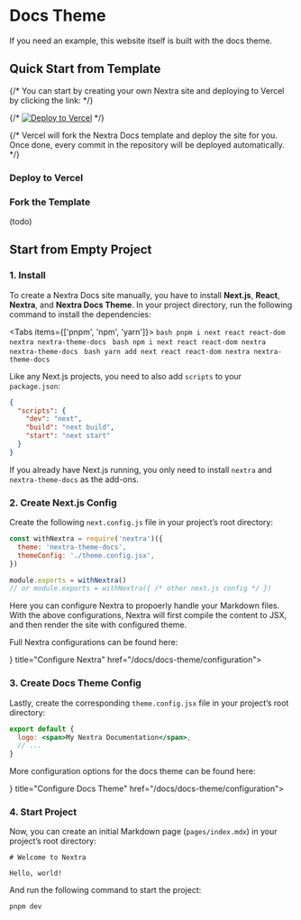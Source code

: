# Docs Theme


<Callout type="info">
  If you need an example, this website itself is built with the docs theme.
</Callout>

## Quick Start from Template

{/* You can start by creating your own Nextra site and deploying to Vercel by clicking the link: */}

{/* [![Deploy to Vercel](https://vercel.com/button)](https://vercel.com/new/clone?demo-description=Markdown%20powered%20docs%20site.%20Built%20with%20Next.js.&demo-image=https%3A%2F%2Fnextra.vercel.app%2Fdemo.png&demo-title=Documentation%20Starter%20Kit&demo-url=https%3A%2F%2Fnextra.vercel.app%2F&project-name=nextjs-docs&repository-name=nextjs-docs&s=https%3A%2F%2Fgithub.com%2Fshuding%2Fnextra&from=templates) */}

{/* Vercel will fork the Nextra Docs template and deploy the site for you. Once done, every commit in the repository will be deployed automatically. */}

### Deploy to Vercel

### Fork the Template

(todo)

## Start from Empty Project

### 1. Install

To create a Nextra Docs site manually, you have to install **Next.js**, **React**, **Nextra**, and **Nextra Docs Theme**. In your project directory, run the following command to install the dependencies:

<Tabs items={['pnpm', 'npm', 'yarn']}>
  <Tab>
    ```bash
    pnpm i next react react-dom nextra nextra-theme-docs
    ```
  </Tab>
  <Tab>
    ```bash
    npm i next react react-dom nextra nextra-theme-docs
    ```
  </Tab>
  <Tab>
    ```bash
    yarn add next react react-dom nextra nextra-theme-docs
    ```
  </Tab>
</Tabs>

Like any Next.js projects, you need to also add `scripts` to your `package.json`:

```json filename="package.json"
{
  "scripts": {
    "dev": "next",
    "build": "next build",
    "start": "next start"
  }
}
```

If you already have Next.js running, you only need to install `nextra` and `nextra-theme-docs` as the add-ons.

### 2. Create Next.js Config

Create the following `next.config.js` file in your project’s root directory:

```js filename="next.config.js"
const withNextra = require('nextra')({
  theme: 'nextra-theme-docs',
  themeConfig: './theme.config.jsx',
})

module.exports = withNextra()
// or module.exports = withNextra({ /* other next.js config */ })
```

Here you can configure Nextra to propoerly handle your Markdown files. With the above configurations, Nextra will first compile the content to JSX, and then render the site with configured theme.


Full Nextra configurations can be found here:

<Cards>
  <Card icon={
   <svg viewBox="0 0 24 24"><path fill="currentColor" d="M7 18q-2.5 0-4.25-1.75T1 12q0-2.5 1.75-4.25T7 6h10q2.5 0 4.25 1.75T23 12q0 2.5-1.75 4.25T17 18Zm0-2h10q1.65 0 2.825-1.175Q21 13.65 21 12q0-1.65-1.175-2.825Q18.65 8 17 8H7Q5.35 8 4.175 9.175Q3 10.35 3 12q0 1.65 1.175 2.825Q5.35 16 7 16Zm0-1q1.25 0 2.125-.875T10 12q0-1.25-.875-2.125T7 9q-1.25 0-2.125.875T4 12q0 1.25.875 2.125T7 15Zm5-3Z"></path></svg>
  } title="Configure Nextra" href="/docs/docs-theme/configuration">
  </Card>
</Cards>

### 3. Create Docs Theme Config

Lastly, create the corresponding `theme.config.jsx` file in your project’s root directory:

```jsx filename="theme.config.jsx"
export default {
  logo: <span>My Nextra Documentation</span>,
  // ...
}
```

More configuration options for the docs theme can be found here:

<Cards>
  <Card icon={
   <svg viewBox="0 0 24 24"><path fill="currentColor" d="M7 18q-2.5 0-4.25-1.75T1 12q0-2.5 1.75-4.25T7 6h10q2.5 0 4.25 1.75T23 12q0 2.5-1.75 4.25T17 18Zm0-2h10q1.65 0 2.825-1.175Q21 13.65 21 12q0-1.65-1.175-2.825Q18.65 8 17 8H7Q5.35 8 4.175 9.175Q3 10.35 3 12q0 1.65 1.175 2.825Q5.35 16 7 16Zm0-1q1.25 0 2.125-.875T10 12q0-1.25-.875-2.125T7 9q-1.25 0-2.125.875T4 12q0 1.25.875 2.125T7 15Zm5-3Z"></path></svg>
  } title="Configure Docs Theme" href="/docs/docs-theme/configuration">
  </Card>
</Cards>

### 4. Start Project

Now, you can create an initial Markdown page (`pages/index.mdx`) in your project’s root directory:

```mdx filename="pages/index.mdx"
# Welcome to Nextra

Hello, world!
```

And run the following command to start the project:

```bash
pnpm dev
```
